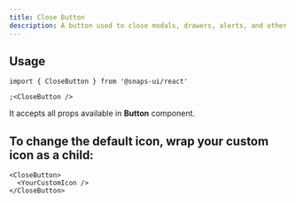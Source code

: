 ```yaml
---
title: Close Button
description: A button used to close modals, drawers, alerts, and other dismissible elements.
---
```


<ExampleTabs name="close-button" scope="close-button" />

## Usage

```tsx
import { CloseButton } from '@snaps-ui/react'

;<CloseButton />
```

It accepts all props available in **Button** component.

## To change the default icon, wrap your custom icon as a child:

```tsx
<CloseButton>
  <YourCustomIcon />
</CloseButton>
```
